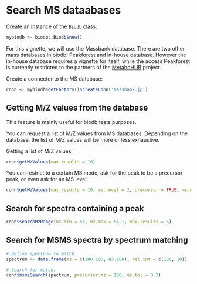 <!--
%\VignetteEngine{knitr::rmarkdown}
%\VignetteIndexEntry{Search MS dataabases}
-->

# Search MS dataabases

Create an instance of the `Biodb` class:
```r
mybiodb <- biodb::Biodb$new()
```

For this vignette, we will use the Massbank database. There are two other mass databases in biodb: Peakforest and in-house database. However the in-house database requires a vignette for itself, while the access Peakforest is currently restricted to the partners of the [MetaboHUB](http://www.metabohub.fr/home.html) project.

Create a connector to the MS database:
```r
conn <- mybiodb$getFactory()$createConn('massbank.jp')
```

## Getting M/Z values from the database

This feature is mainly useful for biodb tests purposes.

You can request a list of M/Z values from MS databases. Depending on the database, the list of M/Z values will be more or less exhaustive.

Getting a list of M/Z values:
```r
conn$getMzValues(max.results = 10)
```

You can restrict to a certain MS mode, ask for the peak to be a precursor peak, or even ask for an MS level:
```r
conn$getMzValues(max.results = 10, ms.level = 2, precursor = TRUE, ms.mode = 'pos')
```

## Search for spectra containing a peak

```r
conn$searchMzRange(mz.min = 54, mz.max = 54.1, max.results = 5)
```

## Search for MSMS spectra by spectrum matching

```r
# Define spectrum to match:
spectrum <- data.frame(mz = c(100.100, 83.100), rel.int = c(100, 10))

# Search for match:
conn$msmsSearch(spectrum, precursor.mz = 100, mz.tol = 0.3)
```
